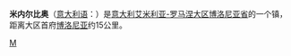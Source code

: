 {{Infobox Settlement
| name = 米内尔比奥<br/>Minerbio
| image_skyline = 
| imagesize = 
| image_caption = 
| image_flag = 
| image_shield = 
| pushpin_map = Italy
| pushpin_label_position = bottom
| subdivision_type = 国家
| subdivision_name = {{ITA}}
| subdivision_type1 = [[意大利行政区划|大区]]
| subdivision_name1 = [[艾米利亚-罗马涅大区|艾米利亚-罗马涅大区]]
| subdivision_type2 = [[意大利行政区划|省]]
| subdivision_name2 =  [[博洛尼亚省|博洛尼亚省]]
| elevation_m = 16
| elevation_ft = 
| area_total_km2 = 43
| population_as_of = 2004年
| population_total = 8249
| population_density_km2 = auto
| timezone = [[CET|CET]]
| utc_offset = +1
| timezone_DST = [[CEST|CEST]]
| utc_offset_DST = +2
| latd = 44
| latm = 37
| lats = 
| latNS = N
| longd = 11
| longm = 29
| longs = 
| longEW = E
| website = [http://www.comune.minerbio.bo.it www.comune.minerbio.bo.it] 
}}
'''米内尔比奥'''（[[意大利语|意大利语]]：'''{{lang|it|Minerbio}}'''）是[[意大利|意大利]][[艾米利亚-罗马涅大区|艾米利亚-罗马涅大区]][[博洛尼亚省|博洛尼亚省]]的一个镇，距离大区首府[[博洛尼亚|博洛尼亚]]约15公里。

{{博洛尼亞省市鎮}}

{{Italy-stub}}

[[Category:博洛尼亚广域市市镇|M]]